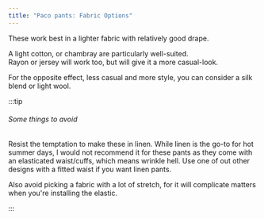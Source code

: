 ```yaml
---
title: "Paco pants: Fabric Options"
---
```


These work best in a lighter fabric with relatively good drape.

A light cotton, or chambray are particularly well-suited.  
Rayon or jersey will work too, but will give it a more casual-look.

For the opposite effect, less casual and more style, you can consider a silk blend or light wool.

:::tip


###### Some things to avoid

Resist the temptation to make these in linen.
While linen is the go-to for hot summer days, I would not recommend it for these pants
as they come with an elasticated waist/cuffs, which means wrinkle hell.
Use one of out other designs with a fitted waist if you want linen pants.

Also avoid picking a fabric with a lot of stretch, for it will complicate matters when you're installing the elastic.

:::

